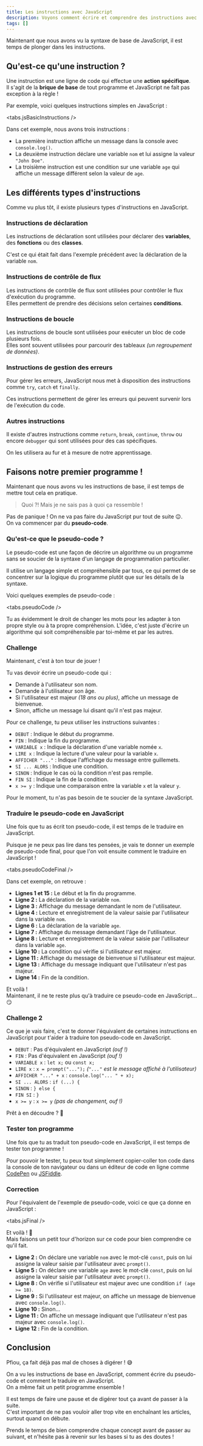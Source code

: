 ```yaml
---
title: Les instructions avec JavaScript
description: Voyons comment écrire et comprendre des instructions avec JavaScript.
tags: []
---
```



Maintenant que nous avons vu la syntaxe de base de JavaScript, il est temps de plonger dans les instructions.

## Qu'est-ce qu'une instruction ?

Une instruction est une ligne de code qui effectue une **action spécifique**.  
Il s'agit de la **brique de base** de tout programme et JavaScript ne fait pas exception à la règle !

Par exemple, voici quelques instructions simples en JavaScript :

<tabs.jsBasicInstructions />

Dans cet exemple, nous avons trois instructions :
- La première instruction affiche un message dans la console avec `console.log()`.
- La deuxième instruction déclare une variable `nom` et lui assigne la valeur `"John Doe"`.
- La troisième instruction est une condition sur une variable `age` qui affiche un message différent selon la valeur de `age`.

## Les différents types d'instructions

Comme vu plus tôt, il existe plusieurs types d'instructions en JavaScript.

### Instructions de déclaration

Les instructions de déclaration sont utilisées pour déclarer des **variables**, des **fonctions** ou des **classes**.

C'est ce qui était fait dans l'exemple précédent avec la déclaration de la variable `nom`.

### Instructions de contrôle de flux

Les instructions de contrôle de flux sont utilisées pour contrôler le flux d'exécution du programme.  
Elles permettent de prendre des décisions selon certaines **conditions**.

### Instructions de boucle

Les instructions de boucle sont utilisées pour exécuter un bloc de code plusieurs fois.  
Elles sont souvent utilisées pour parcourir des tableaux _(un regroupement de données)_.

### Instructions de gestion des erreurs

Pour gérer les erreurs, JavaScript nous met à disposition des instructions comme `try`, `catch` et `finally`.

Ces instructions permettent de gérer les erreurs qui peuvent survenir lors de l'exécution du code.

### Autres instructions

Il existe d'autres instructions comme `return`, `break`, `continue`, `throw` ou encore `debugger` qui sont utilisées pour des cas spécifiques.

On les utilisera au fur et à mesure de notre apprentissage.

## Faisons notre premier programme !

Maintenant que nous avons vu les instructions de base, il est temps de mettre tout cela en pratique.

> Quoi ?! Mais je ne sais pas à quoi ça ressemble !

Pas de panique ! On ne va pas faire du JavaScript pur tout de suite 😉.  
On va commencer par du **pseudo-code**.

### Qu'est-ce que le pseudo-code ?

Le pseudo-code est une façon de décrire un algorithme ou un programme sans se soucier de la syntaxe d'un langage de programmation particulier.

Il utilise un langage simple et compréhensible par tous, ce qui permet de se concentrer sur la logique du programme plutôt que sur les détails de la syntaxe.

Voici quelques exemples de pseudo-code :

<tabs.pseudoCode />

Tu as évidemment le droit de changer les mots pour les adapter à ton propre style ou à ta propre compréhension. L'idée, c'est juste d'écrire un algorithme qui soit compréhensible par toi-même et par les autres.

### Challenge

Maintenant, c'est à ton tour de jouer !

Tu vas devoir écrire un pseudo-code qui :

- Demande à l'utilisateur son nom.
- Demande à l'utilisateur son âge.
- Si l'utilisateur est majeur _(18 ans ou plus)_, affiche un message de bienvenue.
- Sinon, affiche un message lui disant qu'il n'est pas majeur.

<Callout type="question" title="Comment dois-je m'y prendre ?">
  Pour ce challenge, tu peux utiliser les instructions suivantes :
  
  - `DEBUT` : Indique le début du programme.
  - `FIN` : Indique la fin du programme.
  - `VARIABLE x` : Indique la déclaration d'une variable nomée `x`.
  - `LIRE x` : Indique la lecture d'une valeur pour la variable `x`.
  - `AFFICHER "..."` : Indique l'affichage du message entre guillemets.
  - `SI ... ALORS` : Indique une condition.
  - `SINON` : Indique le cas où la condition n'est pas remplie.
  - `FIN SI` : Indique la fin de la condition.
  - `x >= y` : Indique une comparaison entre la variable `x` et la valeur `y`.

  Pour le moment, tu n'as pas besoin de te soucier de la syntaxe JavaScript.
</Callout>

### Traduire le pseudo-code en JavaScript

Une fois que tu as écrit ton pseudo-code, il est temps de le traduire en JavaScript.

Puisque je ne peux pas lire dans tes pensées, je vais te donner un exemple de pseudo-code final, pour que l'on voit ensuite comment le traduire en JavaScript !

<tabs.pseudoCodeFinal />

Dans cet exemple, on retrouve :

- **Lignes 1 et 15 :** Le début et la fin du programme.
- **Ligne 2 :** La déclaration de la variable `nom`.
- **Ligne 3 :** Affichage du message demandant le nom de l'utilisateur.
- **Ligne 4 :** Lecture et enregistrement de la valeur saisie par l'utilisateur dans la variable `nom`.
- **Ligne 6 :** La déclaration de la variable `age`.
- **Ligne 7 :** Affichage du message demandant l'âge de l'utilisateur.
- **Ligne 8 :** Lecture et enregistrement de la valeur saisie par l'utilisateur dans la variable `age`.
- **Ligne 10 :** La condition qui vérifie si l'utilisateur est majeur.
- **Ligne 11 :** Affichage du message de bienvenue si l'utilisateur est majeur.
- **Ligne 13 :** Affichage du message indiquant que l'utilisateur n'est pas majeur.
- **Ligne 14 :** Fin de la condition.

Et voilà !  
Maintenant, il ne te reste plus qu'à traduire ce pseudo-code en JavaScript... 😏

### Challenge 2

Ce que je vais faire, c'est te donner l'équivalent de certaines instructions en JavaScript pour t'aider à traduire ton pseudo-code en JavaScript.

- `DEBUT` : Pas d'équivalent en JavaScript _(ouf !)_
- `FIN` : Pas d'équivalent en JavaScript _(ouf !)_
- `VARIABLE x` : `let x;` ou `const x;`
- `LIRE x` : `x = prompt("...");` _(`"..."` est le message affiché à l'utilisateur)_
- `AFFICHER "..." + x` : `console.log("... " + x);`
- `SI ... ALORS` : `if (...) {`
- `SINON` : `} else {`
- `FIN SI` : `}`
- `x >= y` : `x >= y` _(pas de changement, ouf !)_

Prêt à en découdre ? 💪

### Tester ton programme

Une fois que tu as traduit ton pseudo-code en JavaScript, il est temps de tester ton programme !

Pour pouvoir le tester, tu peux tout simplement copier-coller ton code dans la console de ton navigateur ou dans un éditeur de code en ligne comme [CodePen](https://codepen.io/) ou [JSFiddle](https://jsfiddle.net/).

### Correction

Pour l'équivalent de l'exemple de pseudo-code, voici ce que ça donne en JavaScript :

<tabs.jsFinal />

Et voilà ! 🎉  
Mais faisons un petit tour d'horizon sur ce code pour bien comprendre ce qu'il fait.

- **Ligne 2 :** On déclare une variable `nom` avec le mot-clé `const`, puis on lui assigne la valeur saisie par l'utilisateur avec `prompt()`.
- **Ligne 5 :** On déclare une variable `age` avec le mot-clé `const`, puis on lui assigne la valeur saisie par l'utilisateur avec `prompt()`.
- **Ligne 8 :** On vérifie si l'utilisateur est majeur avec une condition `if (age >= 18)`.
- **Ligne 9 :** Si l'utilisateur est majeur, on affiche un message de bienvenue avec `console.log()`.
- **Ligne 10 :** Sinon...
- **Ligne 11 :** On affiche un message indiquant que l'utilisateur n'est pas majeur avec `console.log()`.
- **Ligne 12 :** Fin de la condition.

## Conclusion

Pfiou, ça fait déjà pas mal de choses à digérer ! 😅

On a vu les instructions de base en JavaScript, comment écrire du pseudo-code et comment le traduire en JavaScript.  
On a même fait un petit programme ensemble !

Il est temps de faire une pause et de digérer tout ça avant de passer à la suite.  
C'est important de ne pas vouloir aller trop vite en enchaînant les articles, surtout quand on débute.

Prends le temps de bien comprendre chaque concept avant de passer au suivant, et n'hésite pas à revenir sur les bases si tu as des doutes !
